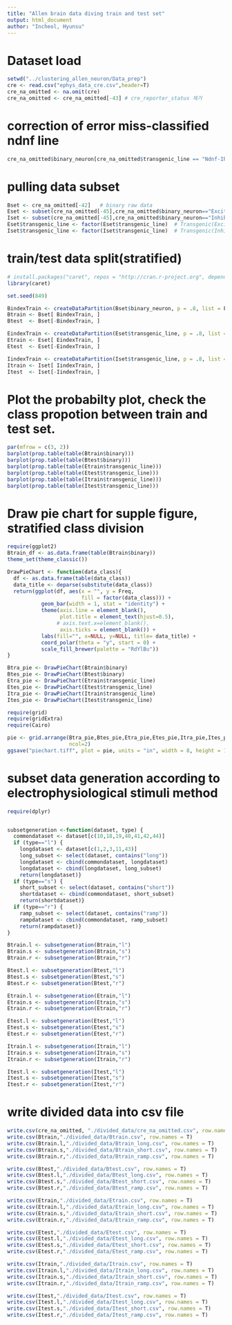 ```yaml
---
title: "Allen brain data diving train and test set"
output: html_document
author: "Incheol, Hyunsu"
---
```


# Dataset load
```r
setwd("../clustering_allen_neuron/Data_prep")
cre <- read.csv("ephys_data_cre.csv",header=T)
cre_na_omitted <- na.omit(cre)
cre_na_omitted <- cre_na_omitted[-43] # cre_reporter_status 제거
```

# correction of error miss-classified ndnf line
```r
cre_na_omitted$binary_neuron[cre_na_omitted$transgenic_line == "Ndnf-IRES2-dgCre"] <- "Inhibitory"
```



# pulling data subset
```r
Bset <- cre_na_omitted[-42]   # binary raw data
Eset <- subset(cre_na_omitted[-45],cre_na_omitted$binary_neuron=="Excitatory")
Iset <- subset(cre_na_omitted[-45],cre_na_omitted$binary_neuron=="Inhibitory")
Eset$transgenic_line <- factor(Eset$transgenic_line)  # Transgenic(Excitatory) raw data
Iset$transgenic_line <- factor(Iset$transgenic_line)  # Transgenic(Inhibitory) raw data
```

# train/test data split(stratified)
```r
# install.packages("caret", repos = "http://cran.r-project.org", dependencies = c("Depends", "Imports", "Suggests"))
library(caret)

set.seed(849)

BindexTrain <- createDataPartition(Bset$binary_neuron, p = .8, list = F)
Btrain <- Bset[ BindexTrain, ]
Btest  <- Bset[-BindexTrain, ]

EindexTrain <- createDataPartition(Eset$transgenic_line, p = .8, list = F)
Etrain <- Eset[ EindexTrain, ]
Etest  <- Eset[-EindexTrain, ]

IindexTrain <- createDataPartition(Iset$transgenic_line, p = .8, list = F)
Itrain <- Iset[ IindexTrain, ]
Itest  <- Iset[-IindexTrain, ]
```

# Plot the probabilty plot, check the class propotion between train and test set.
```r
par(mfrow = c(3, 2))
barplot(prop.table(table(Btrain$binary))) 
barplot(prop.table(table(Btest$binary))) 
barplot(prop.table(table(Etrain$transgenic_line))) 
barplot(prop.table(table(Etest$transgenic_line))) 
barplot(prop.table(table(Itrain$transgenic_line))) 
barplot(prop.table(table(Itest$transgenic_line))) 
```

# Draw pie chart for supple figure, stratified class division
```r
require(ggplot2)
Btrain_df <- as.data.frame(table(Btrain$binary))
theme_set(theme_classic())

DrawPieChart <- function(data_class){
  df <- as.data.frame(table(data_class))
  data_title <- deparse(substitute(data_class))
  return(ggplot(df, aes(x = "", y = Freq, 
                        fill = factor(data_class))) +
           geom_bar(width = 1, stat = "identity") +
           theme(axis.line = element_blank(), 
                 plot.title = element_text(hjust=0.5),
                # axis.text.x=element_blank(), 
                 axis.ticks = element_blank()) +
           labs(fill="", x=NULL, y=NULL, title= data_title) +
           coord_polar(theta = "y", start = 0) +
           scale_fill_brewer(palette = "RdYlBu"))
}

Btra_pie <- DrawPieChart(Btrain$binary)
Btes_pie <- DrawPieChart(Btest$binary)
Etra_pie <- DrawPieChart(Etrain$transgenic_line)
Etes_pie <- DrawPieChart(Etest$transgenic_line)
Itra_pie <- DrawPieChart(Itrain$transgenic_line)
Ites_pie <- DrawPieChart(Itest$transgenic_line)

require(grid)
require(gridExtra)
require(Cairo)

pie <- grid.arrange(Btra_pie,Btes_pie,Etra_pie,Etes_pie,Itra_pie,Ites_pie,
                    ncol=2)
ggsave("piechart.tiff", plot = pie, units = "in", width = 8, height = 12, dpi =300)
```

# subset data generation according to electrophysiological stimuli method
```r
require(dplyr)


subsetgeneration <-function(dataset, type) {
  commondataset <- dataset[c(10,18,19,40,41,42,44)]
  if (type=="l") {
    longdataset <- dataset[c(1,2,3,11,43)]
    long_subset <- select(dataset, contains("long"))
    longdataset <- cbind(commondataset, longdataset)
    longdataset <- cbind(longdataset, long_subset)
    return(longdataset)}
  if (type=="s") {
    short_subset <- select(dataset, contains("short"))
    shortdataset <- cbind(commondataset, short_subset)
    return(shortdataset)}
  if (type=="r") {
    ramp_subset <- select(dataset, contains("ramp"))
    rampdataset <- cbind(commondataset, ramp_subset)
    return(rampdataset)}
}

Btrain.l <- subsetgeneration(Btrain,"l")
Btrain.s <- subsetgeneration(Btrain,"s")
Btrain.r <- subsetgeneration(Btrain,"r")

Btest.l <- subsetgeneration(Btest,"l")
Btest.s <- subsetgeneration(Btest,"s")
Btest.r <- subsetgeneration(Btest,"r")

Etrain.l <- subsetgeneration(Etrain,"l")
Etrain.s <- subsetgeneration(Etrain,"s")
Etrain.r <- subsetgeneration(Etrain,"r")

Etest.l <- subsetgeneration(Etest,"l")
Etest.s <- subsetgeneration(Etest,"s")
Etest.r <- subsetgeneration(Etest,"r")

Itrain.l <- subsetgeneration(Itrain,"l")
Itrain.s <- subsetgeneration(Itrain,"s")
Itrain.r <- subsetgeneration(Itrain,"r")

Itest.l <- subsetgeneration(Itest,"l")
Itest.s <- subsetgeneration(Itest,"s")
Itest.r <- subsetgeneration(Itest,"r")

```

# write divided data into csv file
```r
write.csv(cre_na_omitted, "./divided_data/cre_na_omitted.csv", row.names = T)
write.csv(Btrain,"./divided_data/Btrain.csv", row.names = T)
write.csv(Btrain.l,"./divided_data/Btrain_long.csv", row.names = T)
write.csv(Btrain.s,"./divided_data/Btrain_short.csv", row.names = T)
write.csv(Btrain.r,"./divided_data/Btrain_ramp.csv", row.names = T)

write.csv(Btest,"./divided_data/Btest.csv", row.names = T)
write.csv(Btest.l,"./divided_data/Btest_long.csv", row.names = T)
write.csv(Btest.s,"./divided_data/Btest_short.csv", row.names = T)
write.csv(Btest.r,"./divided_data/Btest_ramp.csv", row.names = T)

write.csv(Etrain,"./divided_data/Etrain.csv", row.names = T)
write.csv(Etrain.l,"./divided_data/Etrain_long.csv", row.names = T)
write.csv(Etrain.s,"./divided_data/Etrain_short.csv", row.names = T)
write.csv(Etrain.r,"./divided_data/Etrain_ramp.csv", row.names = T)

write.csv(Etest,"./divided_data/Etest.csv", row.names = T)
write.csv(Etest.l,"./divided_data/Etest_long.csv", row.names = T)
write.csv(Etest.s,"./divided_data/Etest_short.csv", row.names = T)
write.csv(Etest.r,"./divided_data/Etest_ramp.csv", row.names = T)

write.csv(Itrain,"./divided_data/Itrain.csv", row.names = T)
write.csv(Itrain.l,"./divided_data/Itrain_long.csv", row.names = T)
write.csv(Itrain.s,"./divided_data/Itrain_short.csv", row.names = T)
write.csv(Itrain.r,"./divided_data/Itrain_ramp.csv", row.names = T)

write.csv(Itest,"./divided_data/Itest.csv", row.names = T)
write.csv(Itest.l,"./divided_data/Itest_long.csv", row.names = T)
write.csv(Itest.s,"./divided_data/Itest_short.csv", row.names = T)
write.csv(Itest.r,"./divided_data/Itest_ramp.csv", row.names = T)
```




